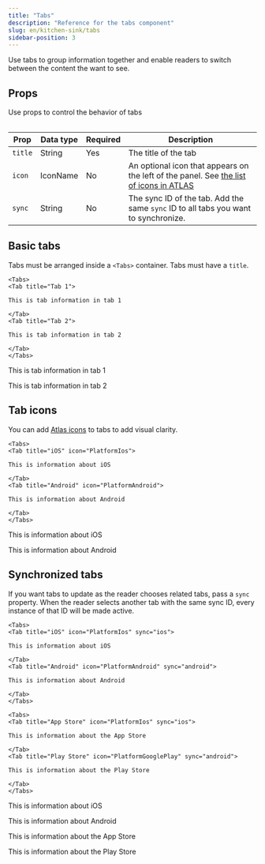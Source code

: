 ```yaml
---
title: "Tabs"
description: "Reference for the tabs component"
slug: en/kitchen-sink/tabs
sidebar-position: 3
---
```


Use tabs to group information together and enable readers to switch between the content the want to see.

## Props

Use props to control the behavior of tabs

<Table>

| Prop    | Data type | Required | Description                                                                                                                                             |
| ------- | --------- | -------- | ------------------------------------------------------------------------------------------------------------------------------------------------------- |
| `title` | String    | Yes      | The title of the tab                                                                                                                                    |
| `icon`  | IconName  | No       | An optional icon that appears on the left of the panel. See [the list of icons in ATLAS](https://atlas.adeven.com/docs/components/Icon#available-icons) |
| `sync`  | String    | No       | The sync ID of the tab. Add the same `sync` ID to all tabs you want to synchronize.                                                                     |

</Table>

## Basic tabs

Tabs must be arranged inside a `<Tabs>` container. Tabs must have a `title`.

```mdx /title=".*"/
<Tabs>
<Tab title="Tab 1">

This is tab information in tab 1

</Tab>
<Tab title="Tab 2">

This is tab information in tab 2

</Tab>
</Tabs>
```

<Tabs>
<Tab title="Tab 1">

This is tab information in tab 1

</Tab>
<Tab title="Tab 2">

This is tab information in tab 2

</Tab>
</Tabs>

## Tab icons

You can add [Atlas icons](https://atlas.adeven.com/docs/components/Icon#available-icons) to tabs to add visual clarity.

```mdx /icon=".*"/
<Tabs>
<Tab title="iOS" icon="PlatformIos">

This is information about iOS

</Tab>
<Tab title="Android" icon="PlatformAndroid">

This is information about Android

</Tab>
</Tabs>
```

<Tabs>
<Tab title="iOS" icon="PlatformIos">

This is information about iOS

</Tab>
<Tab title="Android" icon="PlatformAndroid">

This is information about Android

</Tab>
</Tabs>

## Synchronized tabs

If you want tabs to update as the reader chooses related tabs, pass a `sync` property. When the reader selects another tab with the same sync ID, every instance of that ID will be made active.

```mdx /sync=".*"/
<Tabs>
<Tab title="iOS" icon="PlatformIos" sync="ios">

This is information about iOS

</Tab>
<Tab title="Android" icon="PlatformAndroid" sync="android">

This is information about Android

</Tab>
</Tabs>

<Tabs>
<Tab title="App Store" icon="PlatformIos" sync="ios">

This is information about the App Store

</Tab>
<Tab title="Play Store" icon="PlatformGooglePlay" sync="android">

This is information about the Play Store

</Tab>
</Tabs>
```

<Tabs>
<Tab title="iOS" icon="PlatformIos" sync="ios">

This is information about iOS

</Tab>
<Tab title="Android" icon="PlatformAndroid" sync="android">

This is information about Android

</Tab>
</Tabs>

<Tabs>
<Tab title="App Store" icon="PlatformIos" sync="ios">

This is information about the App Store

</Tab>
<Tab title="Play Store" icon="PlatformGooglePlay" sync="android">

This is information about the Play Store

</Tab>
</Tabs>
